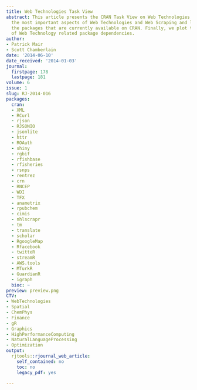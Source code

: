 ```yaml
---
title: Web Technologies Task View
abstract: This article presents the CRAN Task View on Web Technologies. We describe
  the most important aspects of Web Technologies and Web Scraping and list some of
  the packages that are currently available on CRAN. Finally, we plot the network
  of Web Technology related package dependencies.
author:
- Patrick Mair
- Scott Chamberlain
date: '2014-06-10'
date_received: '2014-01-03'
journal:
  firstpage: 178
  lastpage: 181
volume: 6
issue: 1
slug: RJ-2014-016
packages:
  cran:
  - XML
  - RCurl
  - rjson
  - RJSONIO
  - jsonlite
  - httr
  - ROAuth
  - shiny
  - rgbif
  - rfishbase
  - rfisheries
  - rsnps
  - rentrez
  - crn
  - RNCEP
  - WDI
  - TFX
  - anametrix
  - rpubchem
  - cimis
  - nhlscrapr
  - tm
  - translate
  - scholar
  - RgoogleMap
  - Rfacebook
  - twitteR
  - streamR
  - AWS.tools
  - MTurkR
  - GuardianR
  - igraph
  bioc: ~
preview: preview.png
CTV:
- WebTechnologies
- Spatial
- ChemPhys
- Finance
- gR
- Graphics
- HighPerformanceComputing
- NaturalLanguageProcessing
- Optimization
output:
  rjtools::rjournal_web_article:
    self_contained: no
    toc: no
    legacy_pdf: yes

---
```

